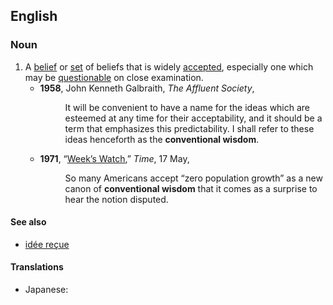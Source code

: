 ==English==

===Noun===
{{wikipedia}}
{{en-noun|sg=[[conventional]] [[wisdom]]}}

# A [[belief]] or [[set]] of beliefs that is widely [[accept]]ed, especially one which may be [[questionable]] on close examination.
#*'''1958''', John Kenneth Galbraith, ''The Affluent Society'',
#*:It will be convenient to have a name for the ideas which are esteemed at any time for their acceptability, and it should be a term that emphasizes this predictability. I shall refer to these ideas henceforth as the '''conventional wisdom'''.
#*'''1971''', “[http://www.time.com/time/magazine/article/0,9171,944366,00.html Week’s Watch],” ''Time'', 17 May,
#*:So many Americans accept “zero population growth” as a new canon of '''conventional wisdom''' that it comes as a surprise to hear the notion disputed.

====See also====
* [[idée reçue]]

====Translations====
{{trans-top|a belief that is widely accepted}}
* Japanese: {{t|ja|社会通念|tr=shakaitsūnen|sc=Jpan}}
{{trans-mid}}
{{trans-bottom}}